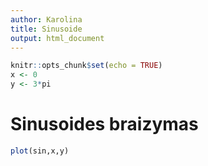 ---
author: Karolina
title: Sinusoide
output: html_document
---

```{r setup, include=FALSE}
knitr::opts_chunk$set(echo = TRUE)
x <- 0
y <- 3*pi
```

# Sinusoides braizymas

```{r x,y, echo=FALSE}
plot(sin,x,y)
```

